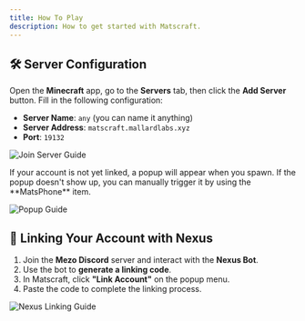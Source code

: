 ```yaml
---
title: How To Play
description: How to get started with Matscraft.
---
```


## 🛠️ Server Configuration

Open the **Minecraft** app, go to the **Servers** tab, then click the **Add Server** button. Fill in the following configuration:

- **Server Name**: `any` (you can name it anything)
- **Server Address**: `matscraft.mallardlabs.xyz`
- **Port**: `19132`

![Join Server Guide](/server_guide.png)

<Note type="info">
  If your account is not yet linked, a popup will appear when you spawn. If the
  popup doesn't show up, you can manually trigger it by using the **MatsPhone**
  item.
</Note>

![Popup Guide](/popup_guide.webp)

## 🔗 Linking Your Account with Nexus

1. Join the **Mezo Discord** server and interact with the **Nexus Bot**.
2. Use the bot to **generate a linking code**.
3. In Matscraft, click **"Link Account"** on the popup menu.
4. Paste the code to complete the linking process.

![Nexus Linking Guide](/nexus_guide.webp)
